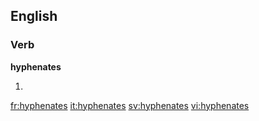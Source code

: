 
==English==

===Verb===
'''hyphenates'''

# {{third-person singular of|[[hyphenate]]}}

[[fr:hyphenates]]
[[it:hyphenates]]
[[sv:hyphenates]]
[[vi:hyphenates]]